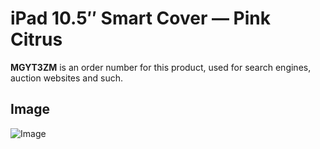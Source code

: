 
# iPad 10.5″ Smart Cover — Pink Citrus

<Callout type='info' emoji='👉🏻'>**MGYT3ZM** is an order number for this product, used for search engines, auction websites and such.</Callout>

## Image

![Image](https://everycase.imgix.net/everysource/MGYT3.webp)
